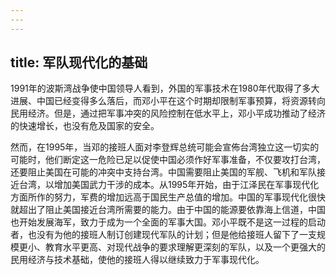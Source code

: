 ```yaml
---
---
---
```

title: 军队现代化的基础
---



1991年的波斯湾战争使中国领导人看到，外国的军事技术在1980年代取得了多大进展、中国已经变得多么落后，而邓小平在这个时期却限制军事预算，将资源转向民用经济。但是，通过把军事冲突的风险控制在低水平上，邓小平成功推动了经济的快速增长，也没有危及国家的安全。

然而，在1995年，当邓的接班人面对李登辉总统可能会宣佈台湾独立这一切实的可能时，他们断定这一危险已足以促使中国必须作好军事准备，不仅要攻打台湾，还要阻止美国在可能的冲突中支持台湾。中国需要阻止美国的军舰、飞机和军队接近台湾，以增加美国武力干涉的成本。从1995年开始，由于江泽民在军事现代化方面所作的努力，军费的增加远高于国民生产总值的增加。中国的军事现代化很快就超出了阻止美国接近台湾所需要的能力。由于中国的能源要依靠海上信道，中国也开始发展海军，致力于成为一个全面的军事大国。邓小平既不是这一过程的启动者，也没有为他的接班人制订创建现代军队的计划；但是他给接班人留下了一支规模更小、教育水平更高、对现代战争的要求理解更深刻的军队，以及一个更强大的民用经济与技术基础，使他的接班人得以继续致力于军事现代化。